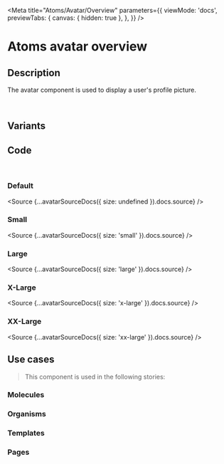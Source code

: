 
<Meta
  title="Atoms/Avatar/Overview"
  parameters={{
    viewMode: 'docs',
    previewTabs: {
      canvas: { hidden: true },
    },
  }}
/>

# Atoms avatar overview

## Description

The avatar component is used to display a user's profile picture.

<br />

## Variants

<Canvas>
  <Story of={AvatarStories.AvatarSmall}></Story>
  <Story of={AvatarStories.AvatarDefault}></Story>
  <Story of={AvatarStories.AvatarLarge}></Story>
  <Story of={AvatarStories.AvatarXLarge}></Story>
  <Story of={AvatarStories.AvatarXXLarge}></Story>
</Canvas>

## Code

<br />

### Default

<Source {...avatarSourceDocs({ size: undefined }).docs.source} />

### Small

<Source {...avatarSourceDocs({ size: 'small' }).docs.source} />

### Large

<Source {...avatarSourceDocs({ size: 'large' }).docs.source} />

### X-Large

<Source {...avatarSourceDocs({ size: 'x-large' }).docs.source} />

### XX-Large

<Source {...avatarSourceDocs({ size: 'xx-large' }).docs.source} />

## Use cases

> This component is used in the following stories:

### Molecules

### Organisms

### Templates

### Pages
